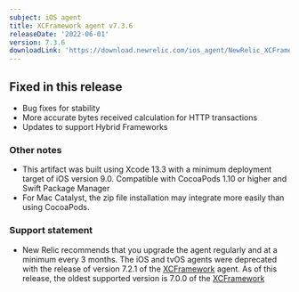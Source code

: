 ```yaml
---
subject: iOS agent
title: XCFramework agent v7.3.6
releaseDate: '2022-06-01'
version: 7.3.6
downloadLink: 'https://download.newrelic.com/ios_agent/NewRelic_XCFramework_Agent_7.3.6.zip'
---
```


## Fixed in this release

* Bug fixes for stability
* More accurate bytes received calculation for HTTP transactions
* Updates to support Hybrid Frameworks

### Other notes

* This artifact was built using Xcode 13.3 with a minimum deployment target of iOS version 9.0. Compatible with CocoaPods 1.10 or higher and Swift Package Manager
* For Mac Catalyst, the zip file installation may integrate more easily than using CocoaPods.

### Support statement

* New Relic recommends that you upgrade the agent regularly and at a minimum every 3 months. The iOS and tvOS agents were deprecated with the release of version 7.2.1 of the [XCFramework](https://docs.newrelic.com/docs/release-notes/mobile-release-notes/xcframework-release-notes/xcframework-agent-700) agent. As of this release, the oldest supported version is 7.0.0 of the [XCFramework](https://docs.newrelic.com/docs/release-notes/mobile-release-notes/ios-release-notes/ios-agent-700)
